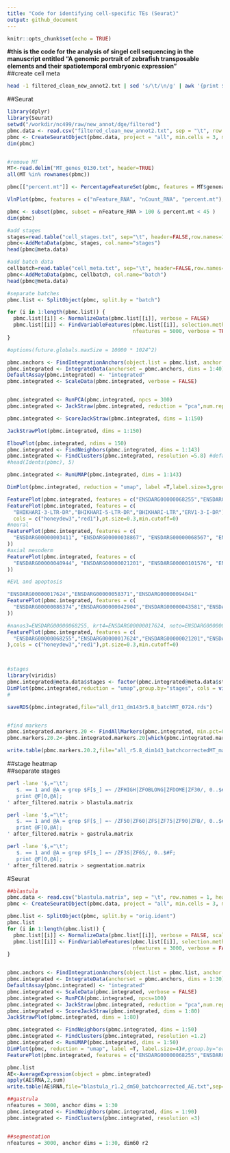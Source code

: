 ```yaml
---
title: "Code for identifying cell-specific TEs (Seurat)"
output: github_document
---
```


```r
knitr::opts_chunk$set(echo = TRUE)
```

**#this is the code for the analysis of singel cell sequencing in the manuscript entitled "A genomic portrait of zebrafish transposable elements and their spatiotemporal embryonic expression"**
<br>
##create cell meta
```bash
head -1 filtered_clean_new_annot2.txt | sed 's/\t/\n/g' | awk '{print $1,$1}' | sed 's/\./\t/2' | sed 's/_/\t/2' | awk -v OFS='\t' '{print $1,$3}' > cell_meta.txt
```

##Seurat
```r
library(dplyr)
library(Seurat)
setwd("/workdir/nc499/raw/new_annot/dge/filtered")
pbmc.data <- read.csv("filtered_clean_new_annot2.txt", sep = "\t", row.names = 1, header = T )
pbmc <- CreateSeuratObject(pbmc.data, project = "all", min.cells = 3, min.features = 100)#change the min.features
dim(pbmc) 


#remove MT
MT<-read.delim("MT_genes_0130.txt", header=TRUE)
all(MT %in% rownames(pbmc))

pbmc[["percent.mt"]] <- PercentageFeatureSet(pbmc, features = MT$genenames)

VlnPlot(pbmc, features = c("nFeature_RNA", "nCount_RNA", "percent.mt"), ncol = 3)

pbmc <- subset(pbmc, subset = nFeature_RNA > 100 & percent.mt < 45 )
dim(pbmc)

#add stages
stages=read.table("cell_stages.txt", sep="\t", header=FALSE,row.names=1)
pbmc<-AddMetaData(pbmc, stages, col.name="stages")
head(pbmc@meta.data)

#add batch data
cellbatch=read.table("cell_meta.txt", sep="\t", header=FALSE,row.names=1)
pbmc<-AddMetaData(pbmc, cellbatch, col.name="batch")
head(pbmc@meta.data)

#separate batches
pbmc.list <- SplitObject(pbmc, split.by = "batch")

for (i in 1:length(pbmc.list)) {
  pbmc.list[[i]] <- NormalizeData(pbmc.list[[i]], verbose = FALSE)
  pbmc.list[[i]] <- FindVariableFeatures(pbmc.list[[i]], selection.method = "vst", 
                                         nfeatures = 5000, verbose = TRUE)
}

#options(future.globals.maxSize = 10000 * 1024^2)

pbmc.anchors <- FindIntegrationAnchors(object.list = pbmc.list, anchor.features=5000, dims = 1:40)
pbmc.integrated <- IntegrateData(anchorset = pbmc.anchors, dims = 1:40)
DefaultAssay(pbmc.integrated) <- "integrated"
pbmc.integrated <- ScaleData(pbmc.integrated, verbose = FALSE)


pbmc.integrated <- RunPCA(pbmc.integrated, npcs = 300)
pbmc.integrated <- JackStraw(pbmc.integrated, reduction = "pca",num.replicate =100,dims = 150) #num.replicate = 600, dims = 300

pbmc.integrated <- ScoreJackStraw(pbmc.integrated, dims = 1:150)

JackStrawPlot(pbmc.integrated, dims = 1:150)

ElbowPlot(pbmc.integrated, ndims = 150)
pbmc.integrated <- FindNeighbors(pbmc.integrated, dims = 1:143) 
pbmc.integrated <- FindClusters(pbmc.integrated, resolution =5.8) #default= resolution =0.5, old 5.6
#head(Idents(pbmc), 5)

pbmc.integrated <- RunUMAP(pbmc.integrated, dims = 1:143)

DimPlot(pbmc.integrated, reduction = "umap", label =T,label.size=3,group.by="orig.ident", cols = viridis(28))#group.by="orig.ident",, cols = viridis(28)

FeaturePlot(pbmc.integrated, features = c("ENSDARG00000068255","ENSDARG00000022813","ENSDARG00000014373"))
FeaturePlot(pbmc.integrated, features = c(
  "BHIKHARI-3-LTR-DR","BHIKHARI-5-LTR-DR","BHIKHARI-LTR","ERV1-3-I-DR"),
  cols = c("honeydew3","red1"),pt.size=0.3,min.cutoff=0)
#neural
FeaturePlot(pbmc.integrated, features = c(
  "ENSDARG00000003411", "ENSDARG00000038867", "ENSDARG00000068567", "ENSDARG00000101919", "ENSDARG00000043923", "ENSDARG00000077467"
))
#axial mesoderm
FeaturePlot(pbmc.integrated, features = c(
  "ENSDARG00000040944", "ENSDARG00000021201", "ENSDARG00000101576", "ENSDARG00000077403", "ENSDARG00000069093", "ENSDARG00000071082", "ENSDARG00000019122", "ENSDARG00000023656", "ENSDARG00000039173"
))

#EVL and apoptosis

"ENSDARG00000017624","ENSDARG00000058371","ENSDARG00000094041"
FeaturePlot(pbmc.integrated, features = c(
  "ENSDARG00000086374","ENSDARG00000042904","ENSDARG00000043581","ENSDARG00000017624","ENSDARG00000058371","ENSDARG00000094041"
))

#nanos3=ENSDARG00000068255, krt4=ENSDARG00000017624, noto=ENSDARG00000021201, fsta=ENSDARG00000052846
FeaturePlot(pbmc.integrated, features = c(
  "ENSDARG00000068255","ENSDARG00000017624","ENSDARG00000021201","ENSDARG00000052846"
),cols = c("honeydew3","red1"),pt.size=0.3,min.cutoff=0)



#stages
library(viridis)
pbmc.integrated@meta.data$stages <- factor(pbmc.integrated@meta.data$stages, levels=c("ZFHIGH","ZFOBLONG","ZFDOME","ZF30","ZF50","ZFS","ZF60","ZF75","ZF90","ZFB","ZF3S","ZF6S"))
DimPlot(pbmc.integrated,reduction = "umap",group.by="stages", cols = viridis(12,alpha=0.5, direction = -1))#,group.by="orig.ident",, label =T, label.size=2
#

saveRDS(pbmc.integrated,file="all_dr11_dm143r5.8_batchMT_0724.rds")


#find markers
pbmc.integrated.markers.20 <- FindAllMarkers(pbmc.integrated, min.pct=0.2, min.diff.pct=0.2, logfc.threshold = 0.25, return.thresh=0.05, only.pos=TRUE) 
pbmc.markers.20.2<-pbmc.integrated.markers.20[which(pbmc.integrated.markers.20[,5]<0.05),]

write.table(pbmc.markers.20.2,file="all_r5.8_dim143_batchcorrectedMT_markers0724_0.2_pos_0.2diff.txt",sep="\t",quote=F,row.names=F)
```

##stage heatmap
<br>
##separate stages
```bash
perl -lane '$,="\t";
   $. == 1 and @A = grep $F[$_] =~ /ZFHIGH|ZFOBLONG|ZFDOME|ZF30/, 0..$#F;
   print @F[0,@A];
' after_filtered.matrix > blastula.matrix

perl -lane '$,="\t";
   $. == 1 and @A = grep $F[$_] =~ /ZF50|ZF60|ZFS|ZF75|ZF90|ZFB/, 0..$#F;
   print @F[0,@A];
' after_filtered.matrix > gastrula.matrix

perl -lane '$,="\t";
   $. == 1 and @A = grep $F[$_] =~ /ZF3S|ZF6S/, 0..$#F;
   print @F[0,@A];
' after_filtered.matrix > segmentation.matrix
```

#Seurat
```r
##blastula
pbmc.data <- read.csv("blastula.matrix", sep = "\t", row.names = 1, header = T )
pbmc <- CreateSeuratObject(pbmc.data, project = "all", min.cells = 3, min.features = 100)#change the min.features

pbmc.list <- SplitObject(pbmc, split.by = "orig.ident")
pbmc.list
for (i in 1:length(pbmc.list)) {
  pbmc.list[[i]] <- NormalizeData(pbmc.list[[i]], verbose = FALSE, scale.factor = 1000) #add scale factor
  pbmc.list[[i]] <- FindVariableFeatures(pbmc.list[[i]], selection.method = "vst", 
                                         nfeatures = 3000, verbose = FALSE)
}


pbmc.anchors <- FindIntegrationAnchors(object.list = pbmc.list, anchor.features=3000, dims = 1:30,k.filter=30) #k.filter=50,,anchor.features=38000,reduction="cca"
pbmc.integrated <- IntegrateData(anchorset = pbmc.anchors, dims = 1:30)
DefaultAssay(pbmc.integrated) <- "integrated"
pbmc.integrated <- ScaleData(pbmc.integrated, verbose = FALSE)
pbmc.integrated <- RunPCA(pbmc.integrated, npcs=100)
pbmc.integrated <- JackStraw(pbmc.integrated, reduction = "pca",num.replicate =100, dim=80) 
pbmc.integrated <- ScoreJackStraw(pbmc.integrated, dims = 1:80)
JackStrawPlot(pbmc.integrated, dims = 1:80)

pbmc.integrated <- FindNeighbors(pbmc.integrated, dims = 1:50)
pbmc.integrated <- FindClusters(pbmc.integrated, resolution =1.2) 
pbmc.integrated <- RunUMAP(pbmc.integrated, dims = 1:50)
DimPlot(pbmc, reduction = "umap", label =T, label.size=4)#,group.by="orig.ident"
FeaturePlot(pbmc.integrated, features = c("ENSDARG00000068255","ENSDARG00000022813","ENSDARG00000014373"))

pbmc.list
AE<-AverageExpression(object = pbmc.integrated)
apply(AE$RNA,2,sum)
write.table(AE$RNA,file="blastula_r1.2_dm50_batchcorrected_AE.txt",sep="\t",quote=F,row.names=T)

##gastrula
nfeatures = 3000, anchor dims = 1:30
pbmc.integrated <- FindNeighbors(pbmc.integrated, dims = 1:90)
pbmc.integrated <- FindClusters(pbmc.integrated, resolution =3) 


##segmentation
nfeatures = 3000, anchor dims = 1:30, dim60 r2
```

